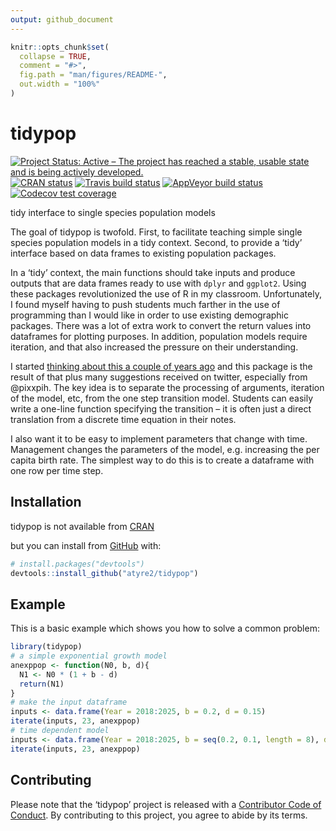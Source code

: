 ```yaml
---
output: github_document
---
```


<!-- README.md is generated from README.Rmd. Please edit that file -->

```r
knitr::opts_chunk$set(
  collapse = TRUE,
  comment = "#>",
  fig.path = "man/figures/README-",
  out.width = "100%"
)
```
# tidypop

<!-- badges: start -->
[![Project Status: Active – The project has reached a stable, usable state and is being actively developed.](https://www.repostatus.org/badges/latest/active.svg)](https://www.repostatus.org/#active)
[![CRAN status](https://www.r-pkg.org/badges/version/tidypop)](https://cran.r-project.org/package=tidypop)
[![Travis build status](https://travis-ci.org/atyre2/tidypop.svg?branch=master)](https://travis-ci.org/atyre2/tidypop)
[![AppVeyor build status](https://ci.appveyor.com/api/projects/status/github/atyre2/tidypop?branch=master&svg=true)](https://ci.appveyor.com/project/atyre2/tidypop)
[![Codecov test coverage](https://codecov.io/gh/atyre2/tidypop/branch/master/graph/badge.svg)](https://codecov.io/gh/atyre2/tidypop?branch=master)
<!-- badges: end -->


tidy interface to single species population models

The goal of tidypop is twofold. First, to facilitate teaching simple single species population models
in a tidy context. Second, to provide a 'tidy' interface based on data frames to existing population 
packages. 

In a 'tidy' context, the main functions should take inputs and produce outputs that are data frames ready 
to use with `dplyr` and `ggplot2`. Using these packages revolutionized the use of
R in my classroom. Unfortunately, I found myself having to push students much 
farther in the use of programming than I would like in order to use existing 
demographic packages. There was a lot of extra work to convert the return values
into dataframes for plotting purposes. In addition, population models require 
iteration, and that also increased the pressure on their understanding. 

I started [thinking about this a couple of years ago](https://drewtyre.rbind.io/post/teaching-the-logistic-model/)
and this package is the result of that plus many suggestions received on twitter, 
especially from @pixxpih. The key idea is to separate the processing of arguments,
iteration of the model, etc, from the one step transition model. Students can 
easily write a one-line function specifying the transition -- it is often just a
direct translation from a discrete time equation in their notes. 

I also want it to be easy to implement parameters that change with time. Management
changes the parameters of the model, e.g. increasing the per capita birth rate. 
The simplest way to do this is to create a dataframe with one row per time step. 

## Installation

tidypop is not available from [CRAN](https://CRAN.R-project.org) 

but you can install from [GitHub](https://github.com/) with:

``` r
# install.packages("devtools")
devtools::install_github("atyre2/tidypop")
```


## Example

This is a basic example which shows you how to solve a common problem:

```r
library(tidypop)
# a simple exponential growth model
anexppop <- function(N0, b, d){
  N1 <- N0 * (1 + b - d)
  return(N1)
}
# make the input dataframe
inputs <- data.frame(Year = 2018:2025, b = 0.2, d = 0.15)
iterate(inputs, 23, anexppop)
# time dependent model
inputs <- data.frame(Year = 2018:2025, b = seq(0.2, 0.1, length = 8), d = 0.15)
iterate(inputs, 23, anexppop)
```

## Contributing

  Please note that the 'tidypop' project is released with a
  [Contributor Code of Conduct](.github/CODE_OF_CONDUCT.md).
  By contributing to this project, you agree to abide by its terms.
